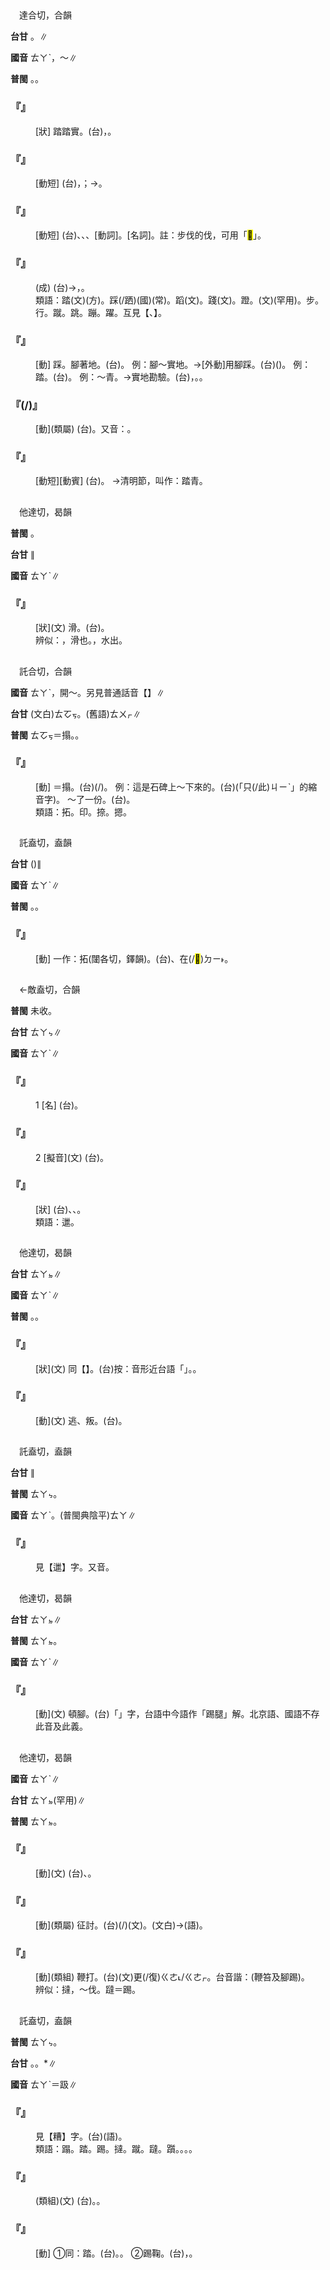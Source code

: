 
=={{ruby|踏|ㄊㄚˋ}}==

　達合切，合韻

'''台甘''' {{ruby|(文)|ㄉㄚㆴ ͘}}。{{ruby|(語)|ㄉㄚㆷ ͘}}∥

'''國音''' <rt>ㄊㄚˋ</rt>{{ruby|。|ㄊㄚ}}，～{{ruby|實|·ㄕˊ}}∥

'''普閩''' {{ruby|(文)|ㄉㄚㆴ ͘}}。{{ruby|(語)|ㄉㄚㆷ ͘}}。

    

==='''『{{ruby|踏|ㄊㄚˋ}}{{ruby|實|·ㄕˊ}}』'''===
: [狀] 踏踏{{ruby|實|ㄕˊ}}實。(台){{ruby|切|ㄑㄧㄚㆵ}}{{ruby|實|ㄒㄧㆵ ͘}}，{{ruby|認|ㆢㄧㄣ˫/ㄌㄧㄣ˫}}{{ruby|真|ㄐㄧㄣ}}。
    

==='''『{{ruby|踏|ㄊㄚˋ}}{{ruby|月|ㄩㄝˋ}}』'''===
: [動短] (台){{ruby|月|ㆣㄨㆤㆷ ͘/ㆣㆤㆷ ͘}}{{ruby|光|ㄍㆭ}}{{ruby|暝|ㄇㄧˊ/ㄇㆤˊ}}{{ruby|踏|ㄉㄚㆷ ͘}}{{ruby|月|ㆣㄨㆤㆷ ͘/ㆣㆤㆷ ͘}}{{ruby|影|ㄧㆩˋ}}，{{ruby|散|ㄙㆰˋ}}{{ruby|步|ㄅㆦ˫}}；→{{ruby|賞|ㄒㄧㆧˋ/ㄒㄧㆫˋ}}{{ruby|月|ㆣㄨㆤㆷ ͘/ㆣㆤㆷ ͘}}。
    

==='''『{{ruby|大|ㄉㄚˋ}}{{ruby|踏|ㄊㄚˋ}}{{ruby|步|ㄅㄨˋ}}』'''===
: [動短] (台){{ruby|大|ㄉㄨㄚ˫}}{{ruby|伐|ㄏㄨㄚㆷ ͘}}{{ruby|行|ㄍㄧㆩˊ}}、{{ruby|大|ㄉㄨㄚ˫}}{{ruby|步|ㄅㆦ˫}}{{ruby|行|ㄍㄧㆩˊ}}、{{ruby|行|ㄍㄧㆩˊ}}{{ruby|大|ㄉㄨㄚ˫}}{{ruby|伐|ㄏㄨㄚㆷ ͘}}、{{ruby|行|ㄍㄧㆩˊ}}{{ruby|路|ㄌㆦ˫}}{{ruby|伐|ㄏㄨㄚㆷ ͘}}[動詞]。{{ruby|較|ㄎㄚㆷ}}{{ruby|大|ㄉㄨㄚ˫}}{{ruby|伐|ㄏㄨㄚㆷ ͘}}[名詞]。註：步伐的伐，可用「<mark>&#xf8fca;</mark>」。
    

==='''『{{ruby|踏|ㄊㄚˋ}}{{ruby|雪|ㄒㄩㄝˇ}}{{ruby|尋|ㄒㄩㄣˊ}}{{ruby|梅|ㄇㄟˊ}}』'''===
: (成) (台){{ruby|行|ㄍㄧㆩˊ}}{{ruby|深|ㄑㄧㆬ}}{{ruby|深|ㄑㄧㆬ}}{{ruby|丌|ㆤ}}{{ruby|雪|ㄙㆤㆷ}}{{ruby|路|ㄌㆦ˫}}{{ruby|去|ㄎㄧ˪}}{{ruby|尋|ㄒㄧㆬˊ/ㄘㄨㆤ˫/ㄘㆤ˫}}{{ruby|訪|ㄏㆲˋ}}→{{ruby|欣|ㄏㄧㆬ}}{{ruby|賞|ㄒㄧㆲˋ}}{{ruby|梅|ㄇㄨㄧˊ}}{{ruby|花|ㄏㄨㆤ}}，{{ruby|形|ㄏㄧㄥˊ}}{{ruby|容|ㄧㆲˊ}}{{ruby|文|ㆠㄨㄣˊ}}{{ruby|人|ㆢㄧㄣˊ/ㄌㄧㄣˊ}}{{ruby|丌|ㆤ}}{{ruby|風|ㄏㆲ}}{{ruby|雅|ㆣㄚˋ}}{{ruby|韻|ㄨㄣ˫}}{{ruby|事|ㄙㄨ˫}}。
:類語：踏(文)(方)。踩(/跴)(國)(常)。蹈(文)。踐(文)。蹬。{{ruby|踶|ㄉㄧˋ}}(文)(罕用)。步。行。蹴。跳。蹦。躍。互見【{{ruby|踹|ㄔㄨㄞˇ}}、{{ruby|蹚|ㄊㄤ}}】。
:
    

==='''『{{ruby|踏|ㄊㄚˋ}}』'''===
: [動] 踩。腳著地。(台){{ruby|骹|ㄎㄚ}}{{ruby|抵|ㄉㄨˋ}}{{ruby|<mark>&#xf9361;</mark>|ㄉㄧㄜㆷ}}{{ruby|塗|ㄊㆦˊ}}。 例：腳～實地。→[外動]用腳踩。(台){{ruby|用|ㄧㄥ˫/ㄧㆲ˫}}{{ruby|骹|ㄎㄚ}}{{ruby|蹋|ㄌㄚㆴ}}({{ruby|故|ㄍㆦ˪}}{{ruby|意|ㄧ˪}}{{ruby|共|ㄍㄚ˫}}{{ruby|踏|ㄉㄚㆷ ͘}})。 例：{{ruby|勘|ㄎㄢˋ}}踏。(台){{ruby|<mark>&#xf9759;</mark>|ㄊㄨㄣˋ}}{{ruby|踏|ㄉㄚㆷ ͘}}。 例：～青。→實地勘驗。(台){{ruby|實|ㄒㄧㆵ ͘}}{{ruby|地|ㄉㄨㆤ˫/ㄉㆤ˫}}{{ruby|去|ㄎㄧ˪}}{{ruby|踏|ㄉㄚㆷ ͘}}{{ruby|看|ㄎㄨㆩ˪}}，{{ruby|勘|ㄎㆰ˪}}{{ruby|查|ㄗㄚ}}。{{ruby|臨|ㄌㄧㆬˊ}}{{ruby|檢|ㄍㄧㆰˋ}}。
    

==='''『{{ruby|踏|ㄊㄚˋ}}{{ruby|看|ㄎㄢˋ}}(/{{ruby|勘|ㄎㄢ}})』'''===
: [動](類屬) (台){{ruby|實|ㄒㄧㆵ ͘}}{{ruby|地|ㄉㄨㆤ˫/ㄉㆤ˫}}{{ruby|調|ㄉㄧㄠ˫}}{{ruby|查|ㄗㄚ}}。又音：{{ruby|踏|ㄊㄚˋ}}{{ruby|勘|ㄎㄢ}}。
    

==='''『{{ruby|踏|ㄊㄚˋ}}{{ruby|青|ㄑㄧㄥ}}』'''===
: [動短][動賓] (台){{ruby|踏|ㄉㄚㆷ ͘}}{{ruby|青|ㄘㆥ/ㄑㆪ}}{{ruby|草|ㄘㄠˋ}}{{ruby|<mark>&#xffae6;</mark>|ㄊㄧㆵ}}{{ruby|<mark>&#xffaec;</mark>|ㄊㆦˊ}}。 →清明節，叫作：踏青。
    

=={{ruby|<mark>&#xf9cf9;</mark>|ㄊㄚˋ}}==

　他達切，曷韻

'''普閩''' {{ruby|(文)|ㄊㄚㆵ}}。

'''台甘''' {{ruby|(文)|ㄊㄚㆵ}}∥

'''國音''' <rt>ㄊㄚˋ</rt>∥

    

==='''『{{ruby|<mark>&#xf9cf9;</mark>|ㄊㄚˋ}}』'''===
: [狀](文) 滑{{ruby|榴|·ㄌㄧㄡˊ}}。(台){{ruby|滑|ㄍㄨㆵ ͘}}{{ruby|溜|ㄌㄧㄨ˪}}{{ruby|( )|ㄒㄧㄨㆷ}}。
:辨似：{{ruby|<mark>&#xf9cf9;</mark>|ㄊㄚˋ}}，滑也。{{ruby|<mark>&#xffa6a;</mark>|ㄉㄚˊ}}，水出。
:
    

=={{ruby|拓|ㄊㄚˋ}}==

　託合切，合韻

'''國音''' <rt>ㄊㄚˋ</rt>{{ruby|。|ㄊㄨㄛˋ}}，開～。另見普通話音【{{ruby|拓|ㄊㄨㄛˋ}}】∥

'''台甘''' (文白)<rt>ㄊㆦㆶ</rt>。(舊語)<rt>ㄊㄨㆷ</rt>∥

'''普閩''' <rt>ㄊㆦㆶ</rt>{{ruby|。|ㄊㄚㆴ}}＝搨。{{ruby|(白)|ㄊㄚㆷ}}。

    

==='''『{{ruby|拓|ㄊㄚˋ}}』'''===
: [動] ＝搨。(台){{ruby|拓|ㄊㆦㆶ}}(/{{ruby|搨|ㄊㄚㆴ}})。 例：這是石碑上～下來的。(台){{ruby|<mark>&#xffacb;</mark>|ㄗㆤ}}(「只(/此)<rt>ㄐㄧˋ</rt>{{ruby|個|ㆤˊ}}」的縮音字){{ruby|是|ㄒㄧ˫}}{{ruby|對|ㄉㄨㄧ˪}}{{ruby|石|ㄐㄧㄜㆷ ͘}}{{ruby|碑|ㄅㄧ}}{{ruby|搨|ㄊㄚㆴ}}{{ruby|落|ㄌㄜㆷ ͘}}{{ruby|來|·ㄌㄞˊ}}{{ruby|丌|ㆤ}}。 ～了一份{{ruby|帖|ㄊㄧㄝˋ}}。(台){{ruby|搨|ㄊㄚㆴ}}{{ruby|一|ㄐㄧㆵ ͘}}{{ruby|份|ㄏㄨㄣ˫}}{{ruby|字|ㆢㄧ˫/ㄌㄧ˫}}{{ruby|帖|ㄊㄧㄚㆴ}}。
:類語：拓。印。捺。摁。
:
    

=={{ruby|搨|ㄊㄚˋ}}==

　託盍切，盍韻

'''台甘''' {{ruby|(文)|ㄊㄚㆴ}}({{ruby|/|ㄉㄚㆴ}})∥

'''國音''' <rt>ㄊㄚˋ</rt>∥

'''普閩''' {{ruby|(文)|ㄊㄚㆴ}}。{{ruby|(白)|ㄊㄚㆷ}}。

    

==='''『{{ruby|搨|ㄊㄚˋ}}』'''===
: [動] 一作：拓(闥各切，鐸韻)。(台){{ruby|利|ㄌㄧ˫}}{{ruby|用|ㄧㄥ˫/ㄧㆲ˫}}{{ruby|紙|ㄗㄨㄚˋ}}、{{ruby|墨|ㆠㄚㆶ ͘}}{{ruby|貼|ㄊㄧㄚㆴ}}{{ruby|站|ㄉㄧㆰ˪}}{{ruby|碑|ㄅㄧ}}{{ruby|石|ㄐㄧㄜㆷ ͘}}{{ruby|上|ㄒㄧㆲ˫}}{{ruby|印|ㄧㄣ˪}}{{ruby|取|ㄘㄨˋ}}{{ruby|刻|ㄎㄧㆤㆶ}}在(/<mark>&#xf9853;</mark>)<rt>ㄉㄧ˫</rt>{{ruby|石|ㄐㄧㄜㆷ ͘}}{{ruby|碑|ㄅㄧ}}{{ruby|銅|ㄉㄤˊ}}{{ruby|器|ㄎㄧ˪}}{{ruby|上|ㄒㄧㆲ˫}}{{ruby|丌|ㆤ}}{{ruby|文|ㆠㄨㄣˊ}}{{ruby|字|ㆢㄧ˫/ㄌㄧ˫}}{{ruby|圖|ㄉㆦˊ}}{{ruby|紋|ㆠㄨㄣˊ}}。
    

=={{ruby|闒|ㄊㄚˋ}}==

　←敵盍切，合韻

'''普閩''' 未收。

'''台甘''' <rt>ㄊㄚㆴ</rt>∥

'''國音''' <rt>ㄊㄚˋ</rt>∥

    

==='''『{{ruby|闒|ㄊㄚˋ}}』'''===
:1  [名] (台){{ruby|樓|ㄌㄠˊ}}{{ruby|頂|ㄉㄧㄥˋ}}{{ruby|丌|ㆤ}}{{ruby|門|ㄇㆭˊ}}。
    

==='''『{{ruby|闒|ㄊㄚˋ}}』'''===
:2  [擬音](文) (台){{ruby|鐘|ㄐㄧㄥ}}{{ruby|鼓|ㄍㆦˋ}}{{ruby|丌|ㆤ}}{{ruby|聲|ㄒㄧㆩ}}。
    

==='''『{{ruby|闒|ㄊㄚˋ}}{{ruby|茸|ㄖㄨㄥˇ}}』'''===
: [狀] (台){{ruby|形|ㄏㄧㄥˊ}}{{ruby|容|ㄧㆲˊ}}{{ruby|人|ㄌㄤˊ}}{{ruby|戇|ㆣㆲ˫}}、{{ruby|頇|ㄏㆰˊ}}{{ruby|顢|ㆠㄢ˫}}、{{ruby|下|ㄏㄚ˫}}{{ruby|賤|ㄐㄧㄢ˫}}。
:類語：邋{{ruby|遢|ㄊㄚˋ}}。
:
    

=={{ruby|<mark>&#xf9758;</mark>|ㄊㄚˋ}}==

　他達切，曷韻

'''台甘''' <rt>ㄊㄚㆵ</rt>∥

'''國音''' <rt>ㄊㄚˋ</rt>∥

'''普閩''' {{ruby|(文)|ㄊㄚㆵ}}。{{ruby|(白)|ㄊㄚㆷ}}{{ruby|、|ㄉㄚㆵ ͘}}。

    

==='''『{{ruby|佻|ㄊㄧㄠ}}{{ruby|<mark>&#xf9758;</mark>|ㄊㄚˋ}}』'''===
: [狀](文) 同【{{ruby|挑|ㄊㄠ}}{{ruby|達|ㄊㄚˋ}}】。(台)按：音形近台語「{{ruby|跳|ㄊㄧㄠ˪}}{{ruby|塔|ㄊㄚㆷ}}」。{{ruby|意|ㄧ˪}}{{ruby|思|ㄙㄨ˪}}{{ruby|是|ㄒㄧ˫}}{{ruby|<mark>&#xffb51;</mark>|ㆣㄧㄣˋ}}{{ruby|仔|ㄚ}}{{ruby|活|ㄏㄨㄚㆵ ͘}}{{ruby|潑|ㄆㄨㄚㆷ}}。
    

==='''『{{ruby|<mark>&#xf9758;</mark>|ㄊㄚˋ}}』'''===
: [動](文) 逃、叛。(台){{ruby|走|ㄗㄠˋ}}{{ruby|離|ㄌㄧ˫}}{{ruby|開|ㄎㄨㄧ}}。
    

=={{ruby|遢|ㄊㄚˋ}}==

　託盍切，盍韻

'''台甘''' {{ruby|(文)|ㄊㄚㆴ}}∥

'''普閩''' <rt>ㄊㄚㆴ</rt>。

'''國音''' <rt>ㄊㄚˋ</rt>。(普閩典陰平)<rt>ㄊㄚ</rt>∥

    

==='''『{{ruby|邋|ㄌㄚˊ}}{{ruby|遢|ㄊㄚˋ}}』'''===
:  見【邋】字。又音{{ruby|：|ㄌㄚ}}{{ruby|·|ㄊㄚˋ}}。
    

=={{ruby|躂|ㄊㄚˋ}}==

　他達切，曷韻

'''台甘''' <rt>ㄊㄚㆵ</rt>∥

'''普閩''' <rt>ㄊㄚㆵ</rt>。

'''國音''' <rt>ㄊㄚˋ</rt>∥

    

==='''『{{ruby|躂|ㄊㄚˋ}}』'''===
: [動](文) 頓腳。(台)「{{ruby|躂|ㄊㄚㆵ}}」字，台語中今語作「踢腿」解。北京語、國語不存此音及此義。
    

=={{ruby|撻|ㄊㄚˋ}}==

　他達切，曷韻

'''國音''' <rt>ㄊㄚˋ</rt>∥

'''台甘''' <rt>ㄊㄚㆵ</rt>(罕用)∥

'''普閩''' <rt>ㄊㄚㆵ</rt>。

    

==='''『{{ruby|撻|ㄊㄚˋ}}』'''===
: [動](文) (台){{ruby|用|ㄧㆲ˫/ㄧㄥ˫}}{{ruby|馬|ㆠㆤˋ}}{{ruby|鞭|ㄅㄧㄢ/ㄅㆪ}}、{{ruby|槌|ㄊㄨㄧˊ}}{{ruby|→|ㄊㄨㄧ˫}}{{ruby|仔|ㄚ}}{{ruby|扑|ㄆㄚㆷ}}{{ruby|人|ㄌㄤˊ}}。
    

==='''『{{ruby|撻|ㄊㄚˋ}}{{ruby|伐|ㄈㄚ}}』'''===
: [動](類屬) 征討。(台){{ruby|<mark>&#xf95aa;</mark>|ㄊㄚㆵ}}(/{{ruby|伐|ㄏㄨㄚㆵ ͘}})(文)。{{ruby|征|ㄐㄧㄥ}}{{ruby|討|ㄊㄜˋ}}(文白)→{{ruby|攻|ㄍㆲ}}{{ruby|擊|ㄍㄧㆤㆶ}}(語)。
    

==='''『{{ruby|鞭|ㄅㄧㄢ}}{{ruby|撻|ㄊㄚˋ}}』'''===
: [動](類組) 鞭打。(台){{ruby|鞭|ㄅㄧㄢ}}{{ruby|<mark>&#xf95aa;</mark>|ㄊㄚㆵ}}(文){{ruby|摔|ㄙㄨㆵ}}更(/復)<rt>ㄍㄜ˪/ㄍㄜㆷ</rt>{{ruby|扑|ㄆㄚㆷ}}{{ruby|丌|ㆤ}}{{ruby|意|ㄧ˪}}{{ruby|思|ㄙㄨ˪}}。台音諧：{{ruby|鞭|ㄅㄧㄢ}}{{ruby|躂|ㄊㄚㆵ}}(鞭笞及腳踢)。
:辨似：撻，～伐。躂＝踢。
:
    

=={{ruby|蹋|ㄊㄚˋ}}==

　託盍切，盍韻

'''普閩''' <rt>ㄊㄚㆴ</rt>。

'''台甘''' {{ruby|(文)|ㄊㄚㆴ}}。{{ruby|(文)|ㄉㄚㆴ ͘}}。{{ruby|(語)|ㄉㄚㆷ ͘}}*∥

'''國音''' <rt>ㄊㄚˋ</rt>{{ruby|。|ㄊㄚ}}＝趿∥

    

==='''『{{ruby|糟|ㄗㄠ}}{{ruby|蹋|ㄊㄚˋ}}』'''===
:  見【糟】字。(台){{ruby|糟|ㄗㄠ}}{{ruby|蹋|ㄊㄚㆵ}}(語)。
:類語：蹋。踏。踢。撻。蹴。躂。躓。{{ruby|跲|ㄐㄧㄚˊ}}。{{ruby|疐|ㄓˋ}}。{{ruby|顛|ㄉㄧㄢ}}。
:
    

==='''『{{ruby|蹋|ㄊㄚˋ}}{{ruby|跆|ㄊㄞˊ}}』'''===
: (類組)(文) (台){{ruby|踏|ㄉㄚㆷ ͘}}。{{ruby|蹋|ㄌㄚㆴ}}。
    

==='''『{{ruby|蹋|ㄊㄚˋ}}』'''===
: [動] ①同：踏。(台){{ruby|踏|ㄉㄚㆷ ͘}}。{{ruby|蹋|ㄌㄚㆴ}}。 ②踢鞠。(台){{ruby|古|ㄍㆦˋ}}{{ruby|遊|ㄧㄨˊ}}{{ruby|戲|ㄏㄧ˪}}{{ruby|名|ㄇㄧㄚˊ}}，{{ruby|踢|ㄊㄚㆵ}}{{ruby|毬|ㄍㄧㄨˊ}}。
    
